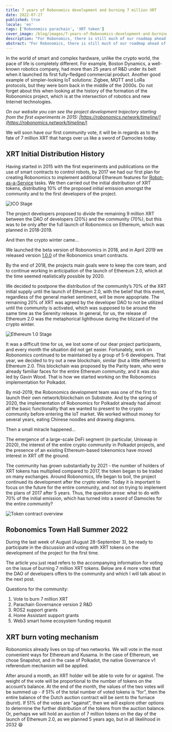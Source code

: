 ```yaml
---
title: 7 years of Robonomics development and burning 7 million XRT
date: 2022-07-27
published: true
locale: 'en'
tags: ['Robonomics parachain', 'XRT token']
cover_image: /blog/images/7-years-of-Robonomics-development-and-burning-7-million-XRT/7-years-of-Robonomics-development-and-burning-7-million-XRT.jpg
description: "For Robonomics, there is still much of our roadmap ahead of us, and many things will happen for the first time."
abstract: "For Robonomics, there is still much of our roadmap ahead of us, and many things will happen for the first time."
---
```


In the world of smart and complex hardware, unlike the crypto world, the pace of life is completely different. For example, Boston Dynamics, a well-known robotics company, had more than 25 years of R&D under its belt when it launched its first fully-fledged commercial product. Another good example of simpler-looking IoT solutions: Zigbee, MQTT and LoRa protocols, but they were born back in the middle of the 2000s. Do not forget about this when looking at the history of the formation of the Robonomics project, which is at the intersection of robotics and new Internet technologies.

*On our website you can see the project development trajectory starting from the first experiments in 2015: [https://robonomics.network/timeline/](https://robonomics.network/timeline/)*

We will soon have our first community vote, it will be in regards as to the fate of 7 million XRT that hangs over us like a sword of Damocles today.

## XRT Initial Distribution History

Having started in 2015 with the first experiments and publications on the use of smart contracts to control robots, by 2017 we had our first plan for creating Robonomics to implement additional Ethereum features for [Robot-as-a-Service](https://en.wikipedia.org/wiki/Robot_as_a_service) tasks. We then carried out the initial distribution of XRT tokens, distributing 10% of the proposed initial emission amongst the community and to the first developers of the project.

![ICO Stage](/blog/images/7-years-of-Robonomics-development-and-burning-7-million-XRT/7-years-img-1.png)

The project developers proposed to divide the remaining 9 million XRT between the DAO of developers (20%) and the community (70%), but this was to be only after the full launch of Robonomics on Ethereum, which was planned in 2018-2019.

And then the crypto winter came...

We launched the beta version of Robonomics in 2018, and in April 2019 we released version [1.0.0](https://github.com/airalab/robonomics_contracts/releases/tag/v1.0) of the Robonomics smart contracts.

By the end of 2018, the projects main goals were to keep the core team, and to continue working in anticipation of the launch of Ethereum 2.0, which at the time seemed realistically possible by 2020. 

We decided to postpone the distribution of the community’s 70% of the XRT initial supply until the launch of Ethereum 2.0, with the belief that this event, regardless of the general market sentiment, will be more appopriate. The remaining 20% of XRT was agreed by the developer DAO to not be utilized until the community is activated, which was supposed to be around the same time as the Serenity release. In general, for us, the release of Ethereum 2.0 was the metaphorical lighthouse during the blizzard of the crypto winter.

![Ethereum 1.0 Stage](/blog/images/7-years-of-Robonomics-development-and-burning-7-million-XRT/7-years-img-2.png)

It was a difficult time for us, we lost some of our dear project participants, and every month the situation did not get easier. Fortunately, work on Robonomics continued to be maintained by a group of 5-6 developers. That year, we decided to try out a new blockchain, similar (but a little different) to Ethereum 2.0. This blockchain was proposed by the Parity team, who were already familiar faces for the entire Ethereum community, and it was also led by Gavin Wood. That is how we started working on the Robonomics implementation for Polkadot.

By mid-2019, the Robonomics development team was one of the first to launch their own network/blockchain on Substrate. And by the spring of 2020, the implementation of Robonomics for Polkadot already had almost all the basic functionality that we wanted to present to the crypto community before entering the IoT market. We worked without money for several years, eating Chinese noodles and drawing diagrams.

Then a small miracle happened...

The emergence of a large-scale DeFi segment (in particular, Uniswap in 2020), the interest of the entire crypto community in Polkadot projects, and the presence of an existing Ethereum-based tokenomics have moved interest in XRT off the ground.

The community has grown substantially by 2021 - the number of holders of XRT tokens has multiplied compared to 2017, the token began to be traded on many exchanges. Around Robonomics, life began to boil, the project continued its development after the crypto winter. Today it is important to focus on the future for the entire community, and not on trying to implement the plans of 2017 after 5 years. Thus, the question arose: what to do with 70% of the initial emission, which has turned into a sword of Damocles for the entire community?

![Token contract overview](/blog/images/7-years-of-Robonomics-development-and-burning-7-million-XRT/7-years-img-3.png)

## Robonomics Town Hall Summer 2022

During the last week of August (August 28-September 3), be ready to participate in the discussion and voting with XRT tokens on the development of the project for the first time.

The article you just read refers to the accompanying information for voting on the issue of burning 7 million XRT tokens. Below are 4 more votes that the DAO of developers offers to the community and which I will talk about in the next post.

Questions for the community:

1. Vote to burn 7 million XRT
2. Parachain Governance version 2 R&D
3. ROS2 support grants
4. Home Assistant support grants
5. Web3 smart home ecosystem funding request

## XRT burn voting mechanism

Robonomics already lives on top of two networks. We will vote in the most convenient ways for Ethereum and Kusama. In the case of Ethereum, we chose Snapshot, and in the case of Polkadot, the native Governance v1 referendum mechanism will be applied.

After around a month, an XRT holder will be able to vote for or against. The weight of the vote will be proportional to the number of tokens on the account’s balance. At the end of the month, the values of the two votes will be summed up - if 51% of the total number of voted tokens is “for”, then the entire balance of the Dutch auction contract will be sent to the furnace (burnt). If 51% of the votes are “against”, then we will explore other options to determine the further distribution of the tokens from the auction balance. Or, perhaps we will hold an auction of 7 million tokens on the day of the launch of Ethereum 2.0, as we planned 5 years ago, but in all likelihood in 2032 😄